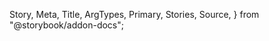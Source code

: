   Story,
  Meta,
  Title,
  ArgTypes,
  Primary,
  Stories,
  Source,
} from "@storybook/addon-docs";

<Meta of={SearchInputControllerStories} />

<Title />

<Primary />

## How to set up

SearchInputController is built with InputController

## Props

<ArgTypes of={SearchInputControllerStories} />

## Stories

<Stories title="" />
